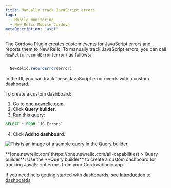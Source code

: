 ```yaml
---
title: Manually track JavaScript errors
tags:
  - Mobile monitoring
  - New Relic Mobile Cordova
metaDescription: "asdf"
---
```



The Cordova Plugin creates custom events for JavaScript errors and reports them to New Relic. To manually track JavaScript errors, you can call `  NewRelic.recordError(error)` as follows:

```js

  NewRelic.recordError(error);

```
In the UI, you can track these JavaScript error events with a custom dashboard.

To create a custom dashboard:
1. Go to [one.newrelic.com](https://one.newrelic.com/all-capabilities).
2. Click **Query builder**.
3. Run this query:

  ```sql
  SELECT * FROM `JS Errors`
  ```
4. Click **Add to dashboard**.

<img
    title="Query builder"
    alt="This is an image of a sample query in the Query builder."
    src={mobileQueryExample}
  />

<figcaption>
  **[one.newrelic.com](https://one.newrelic.com/all-capabilities) > Query builder**: Use the **Query builder** to create a custom dashboard for tracking JavaScript errors from your Cordova/Ionic app.
</figcaption>

If you need help getting started with dashboards, see [Introduction to dashboards](/docs/query-your-data/explore-query-data/dashboards/introduction-dashboards/#get-started).

